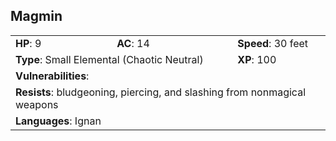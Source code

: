 ## Magmin {#monster-magmin}

```{=html}
<table class="table table-striped">
    <tbody>
        <tr>                    
            <td><b>HP</b>: 9</td>
            <td><b>AC</b>: 14</td>
            <td><b>Speed</b>: 30 feet</td>
        </tr>
        <tr>
            <td colspan="2"><b>Type</b>: Small Elemental (Chaotic Neutral)</td>
            <td><b>XP</b>: 100</td>
        </tr>
        <tr>
            <td colspan="3"><b>Vulnerabilities</b>: </td>
        </tr>
        <tr>
            <td colspan="3"><b>Resists</b>: bludgeoning, piercing, and slashing from nonmagical weapons</td>
        </tr>
        <tr>
            <td colspan="3"><b>Languages</b>: Ignan</td>
        </tr>
    </tbody>
</table>
```